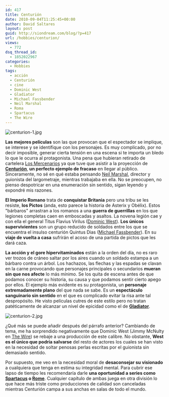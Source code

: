 ```yaml
---
id: 417
title: Centurión
date: 2010-09-04T11:25:45+00:00
author: David Saltares
layout: post
guid: http://siondream.com/blog/?p=417
url: /hobbies/centurion/
views:
  - 772
dsq_thread_id:
  - 1852022967
categories:
  - Hobbies
tags:
  - acción
  - Centurión
  - cine
  - Dominic West
  - Gladiator
  - Michael Fassbender
  - Neil Marshal
  - Roma
  - Spartacus
  - The Wire
---
```


![centurion-1.jpg](/img/wp/centurion-1.webp)

**Las mejores películas** son las que provocan que el espectador se implique, se interese y se identifique con los personajes. Es muy complicado, por no decir imposible, generar cierta tensión en una escena si te importa un bledo lo que le ocurra al protagonista. Una pena que hubieran retirado de cartelera [Los Mercenarios](http://www.imdb.com/title/tt1320253/) ya que tuve que asistir a la proyección de **[Centurión](http://www.imdb.com/title/tt1020558/)**, **un perfecto ejemplo de fracaso** en llegar al público. Sinceramente, no sé en qué estaba pensando [Neil Marshal](http://www.imdb.com/name/nm0551076/), director y guionista del largometraje, mientras trabajaba en ella. No se preocupen, no pienso despotricar en una enumeración sin sentido, sigan leyendo y expondré mis razones.

**El Imperio Romano** trata de **conquistar Britania** pero una tribu se les resiste, **los Pictos** (anda, esto parece la historia de Asterix y Obélix). Estos "bárbaros" arrastran a los romanos a una **guerra de guerrillas** en los que legiones completas caen en emboscadas y asaltos. La novena legión cae y con ella el general Titus Flavius Virilus ([Dominic West](http://www.imdb.com/name/nm0922035/)). **Los únicos supervivientes** son un grupo reducido de soldados entre los que se encuentra el insulso centurión Quintus Dias ([Michael Fassbender](http://www.imdb.com/name/nm1055413/)). En su **viaje de vuelta a casa** sufrirán el acoso de una partida de pictos que les dará caza.

**La acción y el gore hipervitaminados** están a la orden del día, no es raro ver trozos de cráneo saltar por los aires cuando un soldado estampa a un bárbaro contra un árbol. Los hachazos, las flechas y las espadas se clavan en la carne provocando que personajes principales o secundarios **mueran sin que nos afecte** lo más mínimo. Se los quita de escena antes de que podamos conocer su historia, su causa y que podamos sentir cierto apego por ellos. El ejemplo más evidente es su protagonista, un **personaje extremadamente plano** del que nada se sabe. Es un **espectáculo sanguinario sin sentido** en el que es complicado evitar la risa ante tal despropósito. He visto películas cutres de este estilo pero no tratan patéticamente de alcanzar un nivel de epicidad como el de **[Gladiator](http://www.imdb.com/title/tt0172495/)**.

![centurion-2.jpg](/img/wp/centurion-2.webp)

¿Qué más se puede añadir después del párrafo anterior? Cambiando de tema, me ha sorprendido negativamente que Dominic West (Jimmy McNulty en [The Wire](http://www.imdb.com/title/tt0306414/)) se rebaje a una producción de este calibre. No obstante, **West es el único que podría salvarse** del resto de actores los cuales se han visto en la necesidad de soltar penosas perlas escritas por el guionista sin demasiado sentido.

Por supuesto, me veo en la necesidad moral de **desaconsejar su visionado** a cualquiera que tenga en estima su integridad mental. Para cubrir ese lapso de tiempo les recomendaría darle **una oportunidad a series como [Spartacus](http://www.imdb.com/title/tt1442449/) o [Rome](http://www.imdb.com/title/tt0384766/)**. Cualquier capítulo de ambas juega en otra división lo que hace más triste como producciones de calidad son canceladas mientras Centurión campa a sus anchas en salas de todo el mundo.
